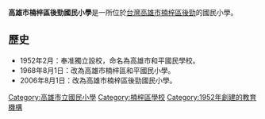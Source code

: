 {{unreferenced|time=2012-03-24T10:59:40+00:00}}
{{Infobox School
| name = 高雄市楠梓區後勁國民小學
| other_name = 
| image = 
| motto = 
| established = 1952年
| type = 市立國小
| affiliation = 公立
| district = {{TWN}}[[高雄市|高雄市]]
| grades = 小一至小六
| president =
| principal = 王振書
| dean =
| faculty =
| staff =
| students = 
| conference =
| colors =
| mascot =
| free_label = 招生性別
| free_text = 男女兼收
| free_label2 = 
| free_text2 = 
| free_label3 =
| magazine =
| free_text3 =
| location = [[高雄市|高雄市]][[楠梓區|楠梓區]][[加昌路|加昌路]]216號
| information =
| website = [http://www.hjes.kh.edu.tw/ 高雄市楠梓區後勁國民小學]
}}

'''高雄市楠梓區後勁國民小學'''是一所位於[[台灣|台灣]][[高雄市|高雄市]][[楠梓區|楠梓區]][[後勁|後勁]]的國民小學。

==歷史==
*1952年2月：奉准獨立設校，命名為高雄市和平國民學校。
*1968年8月1日：改為高雄市楠梓區和平國民小學。
*2006年8月1日：改為高雄市楠梓區後勁國民小學。

{{高雄市國民中小學}}

[[Category:高雄市立國民小學|Category:高雄市立國民小學]]
[[Category:楠梓區學校|Category:楠梓區學校]]
[[Category:1952年創建的教育機構|Category:1952年創建的教育機構]]